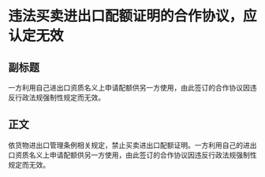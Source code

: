 # 违法买卖进出口配额证明的合作协议，应认定无效
## 副标题
一方利用自己进出口资质名义上申请配额供另一方使用，由此签订的合作协议因违反行政法规强制性规定而无效。
## 正文
依货物进出口管理条例相关规定，禁止买卖进出口配额证明。一方利用自己的进出口资质名义上申请配额供另一方使用，由此签订的合作协议因违反行政法规强制性规定而无效。
